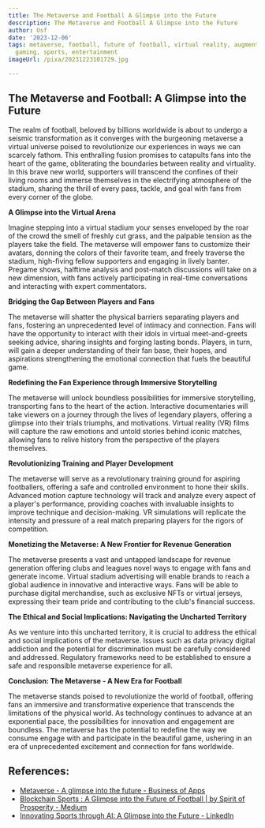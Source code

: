 ```yaml
---
title: The Metaverse and Football A Glimpse into the Future
description: The Metaverse and Football A Glimpse into the Future
author: Usf
date: '2023-12-06'
tags: metaverse, football, future of football, virtual reality, augmented reality,
  gaming, sports, entertainment
imageUrl: /pixa/20231223101729.jpg

---
```

## The Metaverse and Football:  A Glimpse into the Future

The realm of football, beloved by billions worldwide is about to undergo a seismic  transformation as it converges with the burgeoning metaverse a virtual universe poised  to revolutionize our experiences in ways we can scarcely fathom. This enthralling fusion promises to catapults fans into the heart of the game, obliterating the boundaries between reality and virtuality. In this brave new world, supporters will transcend  the confines of their living rooms and immerse themselves in the electrifying atmosphere of the stadium, sharing the thrill  of every pass, tackle, and goal with fans from every corner of the globe.

**A Glimpse into the Virtual Arena**

Imagine stepping into a virtual stadium your senses enveloped by the roar of the crowd the  smell of freshly cut grass,  and  the palpable tension as  the players take the field. The metaverse will empower fans to  customize their  avatars, donning the colors of their favorite team, and freely traverse the stadium, high-fiving fellow supporters and  engaging in lively  banter.  Pregame  shows, halftime analysis and  post-match discussions will take on a  new dimension, with fans actively participating  in real-time conversations and interacting with expert commentators.

**Bridging the Gap Between Players and Fans**

The metaverse will shatter the physical barriers separating players and fans, fostering an unprecedented level of intimacy and connection. Fans will have  the opportunity to interact  with their idols in virtual meet-and-greets seeking advice, sharing insights  and  forging lasting bonds. Players, in turn, will gain a  deeper understanding of their fan base,  their hopes, and aspirations strengthening  the emotional connection that fuels the beautiful game.

**Redefining the Fan Experience through  Immersive Storytelling**

The metaverse will unlock boundless possibilities for immersive storytelling, transporting fans to the heart of the action. Interactive documentaries will take viewers on a journey through the  lives  of legendary players,  offering a glimpse into their trials triumphs, and motivations. Virtual reality (VR) films will capture the raw emotions and untold stories behind iconic  matches, allowing fans to relive history from the perspective of the  players themselves.

**Revolutionizing Training and  Player Development**

The metaverse will serve as  a revolutionary  training ground for aspiring footballers, offering a safe and controlled environment  to hone their skills. Advanced motion capture technology will track and analyze every aspect of a player's performance, providing coaches with invaluable insights to improve technique and decision-making. VR simulations will replicate the intensity and pressure of a real match preparing players for the  rigors of competition.

**Monetizing the Metaverse: A New Frontier for Revenue Generation**

The metaverse presents  a vast and untapped  landscape for revenue generation offering clubs and leagues novel ways to engage with fans and generate income. Virtual stadium advertising will enable brands  to reach a global audience in innovative and  interactive ways. Fans will be able to  purchase digital merchandise,  such as exclusive NFTs or virtual  jerseys, expressing their team pride  and contributing to the club's  financial success.

**The Ethical and  Social Implications: Navigating the  Uncharted  Territory**

As we venture into this uncharted  territory, it is crucial to address the ethical  and social implications  of the metaverse. Issues  such as data privacy  digital addiction and the potential for discrimination must be carefully  considered and addressed. Regulatory frameworks need to be established to ensure a safe and responsible metaverse experience for all.

**Conclusion: The Metaverse -  A  New Era for Football**

The metaverse stands poised to revolutionize the  world of football, offering fans an immersive and transformative experience that transcends the limitations of the physical world. As technology continues to advance at  an exponential pace, the possibilities for innovation and engagement are boundless.  The metaverse has the potential to redefine the way we consume engage with and participate  in the beautiful game, ushering in an era  of unprecedented excitement and connection for fans worldwide.

## References:
- [Metaverse - A glimpse into the future - Business of Apps](https://www.businessofapps.com/insights/metaverse-a-glimpse-into-the-future/)
- [Blockchain Sports : A Glimpse into the Future of Football | by Spirit of Prosperity - Medium](https://medium.com/@harmonielabel/blockchain-sports-a-glimpse-into-the-future-of-football-c281525cc8fe)
- [Innovating Sports through AI: A Glimpse into the Future - LinkedIn](https://www.linkedin.com/pulse/innovating-sports-through-ai-glimpse-future-globant)
